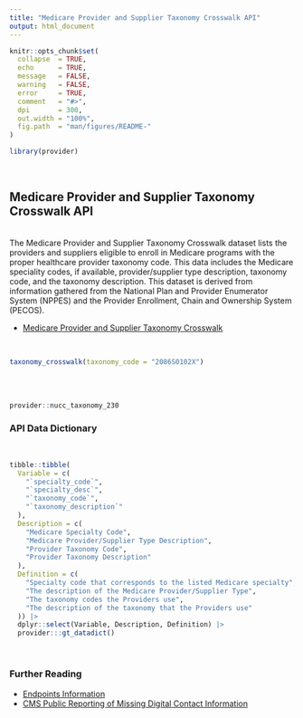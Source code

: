```yaml
---
title: "Medicare Provider and Supplier Taxonomy Crosswalk API"
output: html_document
---
```


```r
knitr::opts_chunk$set(
  collapse  = TRUE,
  echo      = TRUE, 
  message   = FALSE, 
  warning   = FALSE,
  error     = TRUE,
  comment   = "#>",
  dpi       = 300, 
  out.width = "100%",
  fig.path  = "man/figures/README-"
)
```

```r
library(provider)
```

<br>

## Medicare Provider and Supplier Taxonomy Crosswalk API

<br>
The Medicare Provider and Supplier Taxonomy Crosswalk dataset lists the providers and suppliers eligible to enroll in Medicare programs with the proper healthcare provider taxonomy code. This data includes the Medicare speciality codes, if available, provider/supplier type description, taxonomy code, and the taxonomy description. This dataset is derived from information gathered from the National Plan and Provider Enumerator System (NPPES) and the Provider Enrollment, Chain and Ownership System (PECOS).
<br>

- [Medicare Provider and Supplier Taxonomy Crosswalk](https://data.cms.gov/provider-characteristics/medicare-provider-supplier-enrollment/medicare-provider-and-supplier-taxonomy-crosswalk)

<br>

```r
taxonomy_crosswalk(taxonomy_code = "2086S0102X")
```

<br><br>

```r
provider::nucc_taxonomy_230
```



### API Data Dictionary

<br>

```r
tibble::tibble(
  Variable = c(
    "`specialty_code`", 
    "`specialty_desc`",
    "`taxonomy_code`", 
    "`taxonomy_description`"
  ),
  Description = c(
    "Medicare Specialty Code", 
    "Medicare Provider/Supplier Type Description",
    "Provider Taxonomy Code", 
    "Provider Taxonomy Description"
  ),
  Definition = c(
    "Specialty code that corresponds to the listed Medicare specialty",
    "The description of the Medicare Provider/Supplier Type", 
    "The taxonomy codes the Providers use",
    "The description of the taxonomy that the Providers use"
  )) |> 
  dplyr::select(Variable, Description, Definition) |> 
  provider:::gt_datadict()
```

<br>

### Further Reading

   - [Endpoints Information](https://nppes.cms.hhs.gov/webhelp/nppeshelp/HEALTH%20INFORMATION%20EXCHANGE.html)
   - [CMS Public Reporting of Missing Digital Contact Information](https://data.cms.gov/provider-compliance/public-reporting-of-missing-digital-contact-information)

<br><br>
